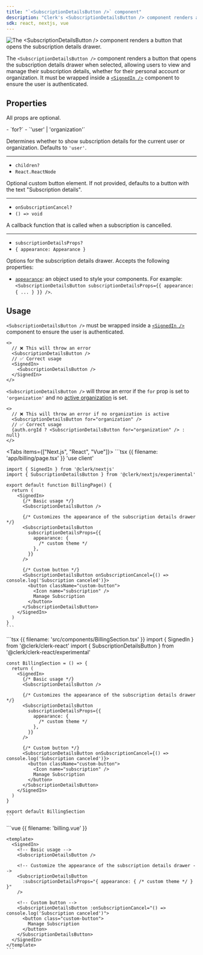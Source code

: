 ```yaml
---
title: "`<SubscriptionDetailsButton />` component"
description: "Clerk's <SubscriptionDetailsButton /> component renders a button that opens the subscription details drawer."
sdk: react, nextjs, vue
---
```


![The \<SubscriptionDetailsButton /> component renders a button that opens the subscription details drawer.](/docs/images/ui-components/subscription.png)

The `<SubscriptionDetailsButton />` component renders a button that opens the subscription details drawer when selected, allowing users to view and manage their subscription details, whether for their personal account or organization. It must be wrapped inside a [`<SignedIn />`](/docs/components/control/signed-in) component to ensure the user is authenticated.

<Include src="_partials/billing/api-experimental" />

## Properties

All props are optional.

<Properties>
  - `for?`
  - `'user' | 'organization'`

  Determines whether to show subscription details for the current user or organization. Defaults to `'user'`.

  ---

  - `children?`
  - `React.ReactNode`

  Optional custom button element. If not provided, defaults to a button with the text "Subscription details".

  ---

  - `onSubscriptionCancel?`
  - `() => void`

  A callback function that is called when a subscription is cancelled.

  ---

  - `subscriptionDetailsProps?`
  - `{ appearance: Appearance }`

  Options for the subscription details drawer. Accepts the following properties:

  - [`appearance`](/docs/customization/overview): an object used to style your components. For example: `<SubscriptionDetailsButton subscriptionDetailsProps={{ appearance: { ... } }} />`.
</Properties>

## Usage

`<SubscriptionDetailsButton />` must be wrapped inside a [`<SignedIn />`](/docs/components/control/signed-in) component to ensure the user is authenticated.

```tsx
<>
  // ❌ This will throw an error
  <SubscriptionDetailsButton />
  // ✅ Correct usage
  <SignedIn>
    <SubscriptionDetailsButton />
  </SignedIn>
</>
```

`<SubscriptionDetailsButton />` will throw an error if the `for` prop is set to `'organization'` and no [active organization](/docs/organizations/overview#active-organization) is set.

```tsx
<>
  // ❌ This will throw an error if no organization is active
  <SubscriptionDetailsButton for="organization" />
  // ✅ Correct usage
  {auth.orgId ? <SubscriptionDetailsButton for="organization" /> : null}
</>
```

<Tabs items={["Next.js", "React", "Vue"]}>
  <Tab>
    ```tsx {{ filename: 'app/billing/page.tsx' }}
    'use client'

    import { SignedIn } from '@clerk/nextjs'
    import { SubscriptionDetailsButton } from '@clerk/nextjs/experimental'

    export default function BillingPage() {
      return (
        <SignedIn>
          {/* Basic usage */}
          <SubscriptionDetailsButton />

          {/* Customizes the appearance of the subscription details drawer */}
          <SubscriptionDetailsButton
            subscriptionDetailsProps={{
              appearance: {
                /* custom theme */
              },
            }}
          />

          {/* Custom button */}
          <SubscriptionDetailsButton onSubscriptionCancel={() => console.log('Subscription canceled')}>
            <button className="custom-button">
              <Icon name="subscription" />
              Manage Subscription
            </button>
          </SubscriptionDetailsButton>
        </SignedIn>
      )
    }
    ```
  </Tab>

  <Tab>
    ```tsx {{ filename: 'src/components/BillingSection.tsx' }}
    import { SignedIn } from '@clerk/clerk-react'
    import { SubscriptionDetailsButton } from '@clerk/clerk-react/experimental'

    const BillingSection = () => {
      return (
        <SignedIn>
          {/* Basic usage */}
          <SubscriptionDetailsButton />

          {/* Customizes the appearance of the subscription details drawer */}
          <SubscriptionDetailsButton
            subscriptionDetailsProps={{
              appearance: {
                /* custom theme */
              },
            }}
          />

          {/* Custom button */}
          <SubscriptionDetailsButton onSubscriptionCancel={() => console.log('Subscription canceled')}>
            <button className="custom-button">
              <Icon name="subscription" />
              Manage Subscription
            </button>
          </SubscriptionDetailsButton>
        </SignedIn>
      )
    }

    export default BillingSection
    ```
  </Tab>

  <Tab>
    ```vue {{ filename: 'billing.vue' }}
    <script setup lang="ts">
    import { SignedIn } from '@clerk/vue'
    import { SubscriptionDetailsButton } from '@clerk/vue/experimental'
    </script>

    <template>
      <SignedIn>
        <!-- Basic usage -->
        <SubscriptionDetailsButton />

        <!-- Customize the appearance of the subscription details drawer -->
        <SubscriptionDetailsButton
          :subscriptionDetailsProps="{ appearance: { /* custom theme */ } }"
        />

        <!-- Custom button -->
        <SubscriptionDetailsButton :onSubscriptionCancel="() => console.log('Subscription canceled')">
          <button class="custom-button">
            Manage Subscription
          </button>
        </SubscriptionDetailsButton>
      </SignedIn>
    </template>
    ```
  </Tab>
</Tabs>

